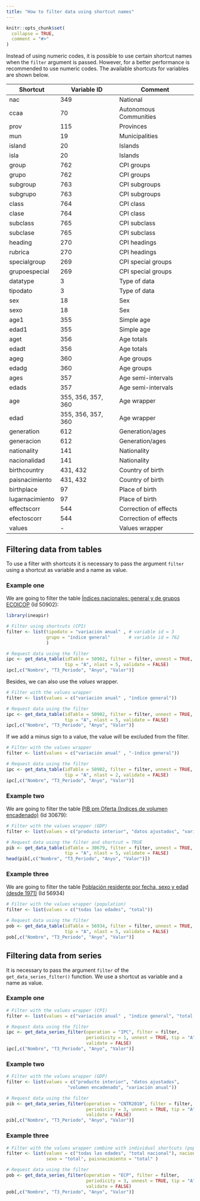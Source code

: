 ```yaml
---
title: "How to filter data using shortcut names"
---
```


```r
knitr::opts_chunk$set(
  collapse = TRUE,
  comment = "#>"
)
```

Instead of using numeric codes, it is possible to use certain shortcut names
when the `filter` argument is passed. However, for a better performance is
recommended to use numeric codes. The available shortcuts for variables are
shown below.

|Shortcut | Variable ID | Comment|
|---------|----|--------|
|nac             | 349 | National|
|ccaa            | 70  | Autonomous Communities |
|prov            | 115 | Provinces |
|mun             | 19  | Municipalities |
|island          | 20  | Islands |
|isla            | 20  | Islands |
|group           | 762 | CPI groups |
|grupo           | 762 | CPI groups |
|subgroup        | 763 | CPI subgroups |
|subgrupo        | 763 | CPI subgroups |
|class           | 764 | CPI class |
|clase           | 764 | CPI class |
|subclass        | 765 | CPI subclass |
|subclase        | 765 | CPI subclass |
|heading         | 270 | CPI headings |
|rubrica         | 270 | CPI headings |
|specialgroup    | 269 | CPI special groups |
|grupoespecial   | 269 | CPI special groups |
|datatype        | 3   | Type of data |
|tipodato        | 3   | Type of data |
|sex             | 18  | Sex |
|sexo            | 18  | Sex |
|age1            | 355 | Simple age |
|edad1           | 355 | Simple age |
|aget            | 356 | Age totals |
|edadt           | 356 | Age totals |
|ageg            | 360 | Age groups |
|edadg           | 360 | Age groups |
|ages            | 357 | Age semi-intervals |
|edads           | 357 | Age semi-intervals |
|age             |355, 356, 357, 360 | Age wrapper |
|edad            |355, 356, 357, 360 | Age wrapper |
|generation      | 612 | Generation/ages |
|generacion      | 612 | Generation/ages |
|nationality     | 141 | Nationality |
|nacionalidad    | 141 | Nationality |
|birthcountry    | 431, 432 | Country of birth |
|paisnacimiento  | 431, 432 | Country of birth |
|birthplace      | 97  | Place of birth |
|lugarnacimiento | 97  | Place of birth |
|effectscorr     | 544 | Correction of effects |
|efectoscorr     | 544 | Correction of effects |
|values          | -    | Values wrapper |

## Filtering data from tables

To use a filter with shortcuts it is necessary to pass the argument
`filter` using a shortcut as variable and a name as value.

### Example one
We are going to filter the table [Índices nacionales: general y de grupos ECOICOP](https://www.ine.es/jaxiT3/Tabla.htm?t=50902) (Id 50902):

```r
library(ineapir)

# Filter using shortcuts (CPI)
filter <- list(tipodato = "variación anual" , # variable id = 3
               grupo = "índice general"       # variable id = 762
               )

# Request data using the filter
ipc <- get_data_table(idTable = 50902, filter = filter, unnest = TRUE,
                      tip = "A", nlast = 5, validate = FALSE)
ipc[,c("Nombre", "T3_Periodo", "Anyo", "Valor")]
```

Besides, we can also use the *values* wrapper.

```r
# Filter with the values wrapper
filter <- list(values = c("variación anual" , "índice general"))

# Request data using the filter
ipc <- get_data_table(idTable = 50902, filter = filter, unnest = TRUE,
                      tip = "A", nlast = 5, validate = FALSE)
ipc[,c("Nombre", "T3_Periodo", "Anyo", "Valor")]
```
If we add a minus sign to a value, the value will be excluded from the filter.

```r
# Filter with the values wrapper
filter <- list(values = c("variación anual" , "-índice general"))

# Request data using the filter
ipc <- get_data_table(idTable = 50902, filter = filter, unnest = TRUE,
                      tip = "A", nlast = 2, validate = FALSE)
ipc[,c("Nombre", "T3_Periodo", "Anyo", "Valor")]
```
### Example two
We are going to filter the table [PIB pm Oferta (Indices de volumen encadenado)](https://www.ine.es/jaxiT3/Tabla.htm?t=30679) (Id 30679):

```r
# Filter with the values wrapper (GDP)
filter <- list(values = c("producto interior", "datos ajustados", "variación anual"))

# Request data using the filter and shortcut = TRUE
pib <- get_data_table(idTable = 30679, filter = filter, unnest = TRUE,
                      tip = "A", nlast = 5, validate = FALSE)
head(pib[,c("Nombre", "T3_Periodo", "Anyo", "Valor")])
```

### Example three
We are going to filter the table [Población residente por fecha, sexo y edad (desde 1971)](https://www.ine.es/jaxiT3/Tabla.htm?t=56934) (Id 56934)

```r
# Filter with the values wrapper (population)
filter <- list(values = c("todas las edades", "total"))

# Request data using the filter
pob <- get_data_table(idTable = 56934, filter = filter, unnest = TRUE, 
                      tip = "A", nlast = 5, validate = FALSE)
pob[,c("Nombre", "T3_Periodo", "Anyo", "Valor")]
```

## Filtering data from series
It is necessary to pass the argument `filter` of the 
`get_data_series_filter()` function. We use a shortcut as variable 
and a name as value.

### Example one

```r
# Filter with the values wrapper (CPI)
filter <- list(values = c("variación anual" , "índice general", "total nacional"))

# Request data using the filter
ipc <- get_data_series_filter(operation = "IPC", filter = filter,
                              periodicity = 1, unnest = TRUE, tip = "A",
                              validate = FALSE)
ipc[,c("Nombre", "T3_Periodo", "Anyo", "Valor")]
```

### Example two

```r
# Filter with the values wrapper (GDP)
filter <- list(values = c("producto interior", "datos ajustados",
                       "volumen encadenado", "variación anual"))

# Request data using the filter
pib <- get_data_series_filter(operation = "CNTR2010", filter = filter,
                              periodicity = 3, unnest = TRUE, tip = "A",
                              validate = FALSE)
pib[,c("Nombre", "T3_Periodo", "Anyo", "Valor")]
```


### Example three

```r
# Filter with the values wrapper combine with individual shortcuts (population)
filter <- list(values = c("todas las edades", "total nacional"), nacionalidad = "total",
               sexo = "total", paisnacimiento = "total" )

# Request data using the filter
pob <- get_data_series_filter(operation = "ECP", filter = filter,
                              periodicity = 3, unnest = TRUE, tip = "A",
                              validate = FALSE)
pob[,c("Nombre", "T3_Periodo", "Anyo", "Valor")]
```
